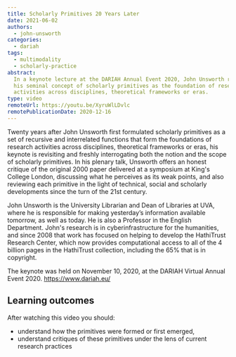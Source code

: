 ```yaml
---
title: Scholarly Primitives 20 Years Later
date: 2021-06-02
authors:
  - john-unsworth
categories:
  - dariah
tags:
  - multimodality
  - scholarly-practice
abstract:
  In a keynote lecture at the DARIAH Annual Event 2020, John Unsworth revisited
  his seminal concept of scholarly primitives as the foundation of research
  activities across disciplines, theoretical frameworks or eras.
type: video
remoteUrl: https://youtu.be/XyruWlLDvlc
remotePublicationDate: 2020-12-16
---
```


Twenty years after John Unsworth first formulated scholarly primitives as a set
of recursive and interrelated functions that form the foundations of research
activities across disciplines, theoretical frameworks or eras, his keynote is
revisiting and freshly interrogating both the notion and the scope of scholarly
primitives. In his plenary talk, Unsworth offers an honest critique of the
original 2000 paper delivered at a symposium at King's College London,
discussing what he perceives as its weak points, and also reviewing each
primitive in the light of technical, social and scholarly developments since the
turn of the 21st century.

John Unsworth is the University Librarian and Dean of Libraries at UVA, where he
is responsible for making yesterday’s information available tomorrow, as well as
today. He is also a Professor in the English Department. John's research is in
cyberinfrastructure for the humanities, and since 2008 that work has focused on
helping to develop the HathiTrust Research Center, which now provides
computational access to all of the 4 billion pages in the HathiTrust collection,
including the 65% that is in copyright.

The keynote was held on November 10, 2020, at the DARIAH Virtual Annual
Event 2020. https://www.dariah.eu/

## Learning outcomes

After watching this video you should:

- understand how the primitives were formed or first emerged,
- understand critiques of these primitives under the lens of current research
  practices

<VideoCard
  title="Click to view"
  subtitle="Scholarly Primitives 20 Years Later"
  id="XyruWlLDvlc"
  image="john-unsworth-keynote.png"
/>
